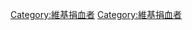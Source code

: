 {{Userbox
  |border-c = #cc0000
  |border-s = 1
  |id-c     = #ffffff
  |id-s     = 12
  |id-fc    = #cc0000
  |info-c   = #ffcccc
  |info-s   = 8
  |info-fc  = #000000
  |id       = 捐血救人
  |info     = 這位用戶支持[[捐血]]救人。
}}
<includeonly>[[Category:維基捐血者]]</includeonly><noinclude>
[[Category:維基捐血者]]
</noinclude>